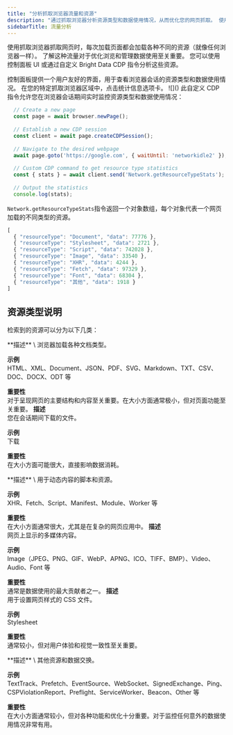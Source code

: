 ```yaml
---
title: "分析抓取浏览器流量和资源"
description: "通过抓取浏览器分析资源类型和数据使用情况，从而优化您的网页抓取。 使用控制面板统计信息或自定义 CDP 指令深入了解情况。"
sidebarTitle: 流量分析
---
```

使用抓取浏览器抓取网页时，每次加载页面都会加载各种不同的资源（就像任何浏览器一样）。 了解这种流量对于优化浏览和管理数据使用至关重要。 您可以使用控制面板 UI 或通过自定义 Bright Data CDP 指令分析这些资源。

<AccordionGroup>
<Accordion title="方法 1 - 控制面板 - 区域统计选项卡">
控制面板提供一个用户友好的界面，用于查看浏览器会话的资源类型和数据使用情况。 在您的特定抓取浏览器区域中，点击统计信息选项卡。
![]()
</Accordion>
<Accordion title="方法 2 - network.getResourceTypeStats (CDP)">
此自定义 CDP 指令允许您在浏览器会话期间实时监控资源类型和数据使用情况：

```js NodeJS - 示例
  // Create a new page
  const page = await browser.newPage();
  
  // Establish a new CDP session
  const client = await page.createCDPSession();
  
  // Navigate to the desired webpage
  await page.goto('https://google.com', { waitUntil: 'networkidle2' });
  
  // Custom CDP command to get resource type statistics
  const { stats } = await client.send('Network.getResourceTypeStats');
  
  // Output the statistics
  console.log(stats);
```
`Network.getResourceTypeStats`指令返回一个对象数组，每个对象代表一个网页加载的不同类型的资源。 

```js 输出示例
[
  { "resourceType": "Document", "data": 77776 },
  { "resourceType": "Stylesheet", "data": 2721 },
  { "resourceType": "Script", "data": 742028 },
  { "resourceType": "Image", "data": 33540 },
  { "resourceType": "XHR", "data": 4244 },
  { "resourceType": "Fetch", "data": 97329 },
  { "resourceType": "Font", "data": 68304 },
  { "resourceType": "其他", "data": 1918 }
]
```
</Accordion>
</AccordionGroup>

## 资源类型说明
检索到的资源可以分为以下几类：

<AccordionGroup>
<Accordion title="文件">
**描述** \
浏览器加载各种文档类型。

**示例** \
HTML、XML、Document、JSON、PDF、SVG、Markdown、TXT、CSV、DOC、DOCX、ODT 等

**重要性** \
对于呈现网页的主要结构和内容至关重要。在大小方面通常极小，但对页面功能至关重要。
</Accordion>
<Accordion title="下载">
**描述** \
您在会话期间下载的文件。

**示例** \
下载

**重要性** \
在大小方面可能很大，直接影响数据消耗。

</Accordion>
<Accordion title="JavaScript">
**描述** \
用于动态内容的脚本和资源。

**示例** \
XHR、Fetch、Script、Manifest、Module、Worker 等

**重要性** \
在大小方面通常很大，尤其是在复杂的网页应用中。
</Accordion>
<Accordion title="媒体">
**描述** \
网页上显示的多媒体内容。

**示例** \
Image（JPEG、PNG、GIF、WebP、APNG、ICO、TIFF、BMP）、Video、Audio、Font 等

**重要性** \
通常是数据使用的最大贡献者之一。
</Accordion>
<Accordion title="样式表">
**描述** \
用于设置网页样式的 CSS 文件。

**示例** \
Stylesheet

**重要性** \
通常较小，但对用户体验和视觉一致性至关重要。

</Accordion>
<Accordion title="其他">
**描述** \
其他资源和数据交换。

**示例** \
TextTrack、Prefetch、EventSource、WebSocket、SignedExchange、Ping、CSPViolationReport、Preflight、ServiceWorker、Beacon、Other 等

**重要性** \
在大小方面通常较小，但对各种功能和优化十分重要。对于监控任何意外的数据使用情况非常有用。
</Accordion>
</AccordionGroup>
